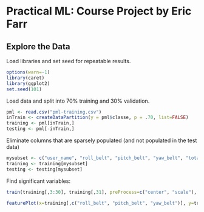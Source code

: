 Practical ML: Course Project by Eric Farr
========================================================

Explore the Data
----------------

Load libraries and set seed for repeatable results.
```r
options(warn=-1)
library(caret)
library(ggplot2)
set.seed(101)
```
Load data and split into 70% training and 30% validation.

```r
pml <- read.csv("pml-training.csv")
inTrain <- createDataPartition(y = pml$classe, p = .70, list=FALSE)
training <- pml[inTrain,]
testing <- pml[-inTrain,]
```
Eliminate columns that are sparsely populated (and not populated in the test data)
```r
mysubset <- c("user_name", "roll_belt", "pitch_belt", "yaw_belt", "total_accel_belt", "accel_belt_x", "accel_belt_y", "accel_belt_z", "gyros_belt_x", "gyros_belt_y", "gyros_belt_z", "magnet_belt_x", "magnet_belt_y", "magnet_belt_z", "roll_arm", "pitch_arm", "yaw_arm", "total_accel_arm", "gyros_arm_x", "gyros_arm_y", "gyros_arm_z", "accel_arm_x", "accel_arm_y", "accel_arm_z", "magnet_arm_x", "magnet_arm_y", "magnet_arm_z", "roll_dumbbell", "pitch_dumbbell", "yaw_dumbbell", "classe")
training <- training[mysubset]
testing <- testing[mysubset]
```

Find significant variables:

```r
train(training[,3:30], training[,31], preProcess=c("center", "scale"), method="rpart")
```

```r
featurePlot(x=training[,c("roll_belt", "pitch_belt", "yaw_belt")], y=training$classe, plot="pairs")
```

